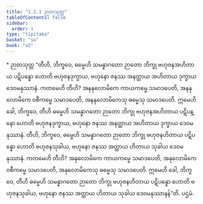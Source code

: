 ```yaml
---
title: "1.2.1 ဉာတသုတ္တ"
tableOfContents: false
sidebar:
  order: 1
type: "tipitaka"
basket: "su"
book: "a3"
---
```



<DynamicBreadcrumb />

<Paragraph type="center" book="a3">
* ဉာတသုတ္တ
</Paragraph>

<Division number="11" book="a3">

<Paragraph number="37" book="a3">
“တီဟိ, ဘိက္ခဝေ, ဓမ္မေဟိ သမန္နာဂတော ဉာတော ဘိက္ခု ဗဟုဇနအဟိတာယ ပဋိပန္နော ဟောတိ ဗဟုဇနဒုက္ခာယ, ဗဟုနော ဇနဿ အနတ္ထာယ အဟိတာယ ဒုက္ခာယ ဒေဝမနုဿာနံ. ကတမေဟိ တီဟိ? အနနုလောမိကေ ကာယကမ္မေ သမာဒပေတိ, အနနုလောမိကေ ဝစီကမ္မေ သမာဒပေတိ, အနနုလောမိကေသု ဓမ္မေသု သမာဒပေတိ. ဣမေဟိ ခေါ, ဘိက္ခဝေ, တီဟိ ဓမ္မေဟိ သမန္နာဂတော ဉာတော ဘိက္ခု ဗဟုဇနအဟိတာယ ပဋိပန္နော ဟောတိ ဗဟုဇနဒုက္ခာယ, ဗဟုနော ဇနဿ အနတ္ထာယ အဟိတာယ ဒုက္ခာယ ဒေဝမနုဿာနံ.
</Paragraph>

<Paragraph number="38" book="a3">
တီဟိ, ဘိက္ခဝေ, ဓမ္မေဟိ သမန္နာဂတော ဉာတော ဘိက္ခု ဗဟုဇနဟိတာယ ပဋိပန္နော ဟောတိ ဗဟုဇနသုခါယ, ဗဟုနော ဇနဿ အတ္ထာယ ဟိတာယ သုခါယ ဒေဝမနုဿာနံ. ကတမေဟိ တီဟိ? အနုလောမိကေ ကာယကမ္မေ သမာဒပေတိ, အနုလောမိကေ ဝစီကမ္မေ သမာဒပေတိ, အနုလောမိကေသု ဓမ္မေသု သမာဒပေတိ. ဣမေဟိ ခေါ, ဘိက္ခဝေ, တီဟိ ဓမ္မေဟိ သမန္နာဂတော ဉာတော ဘိက္ခု ဗဟုဇနဟိတာယ ပဋိပန္နော ဟောတိ ဗဟုဇနသုခါယ, ဗဟုနော ဇနဿ အတ္ထာယ ဟိတာယ သုခါယ ဒေဝမနုဿာနန်”တိ.

</Paragraph>
</Division>

<Paragraph number="39" type="center" book="a3">
ပဌမံ.
</Paragraph>
